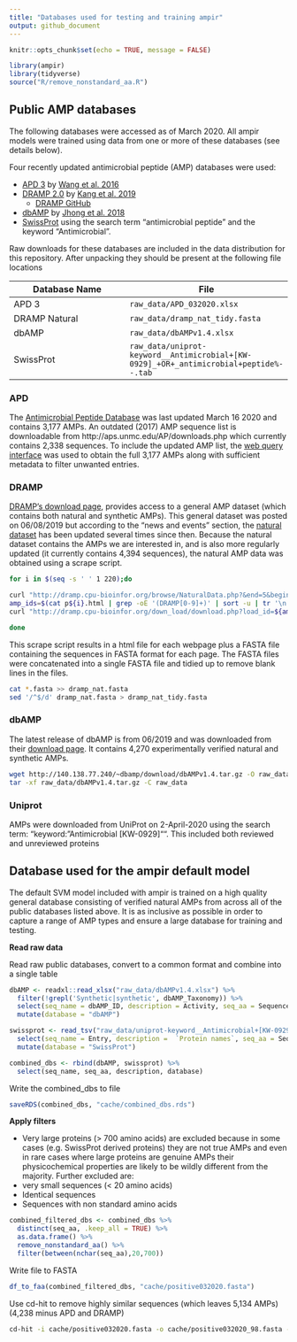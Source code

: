```yaml
---
title: "Databases used for testing and training ampir"
output: github_document
---
```


```r
knitr::opts_chunk$set(echo = TRUE, message = FALSE)
```

```r
library(ampir)
library(tidyverse)
source("R/remove_nonstandard_aa.R")
```

## Public AMP databases

The following databases were accessed as of March 2020.  All ampir models were trained using data from one or more of these databases (see details below). 

Four recently updated antimicrobial peptide (AMP) databases were used:

* [APD 3](http://aps.unmc.edu/AP/) by [Wang et al. 2016](https://academic.oup.com/nar/article/44/D1/D1087/2503090) 
* [DRAMP 2.0](http://dramp.cpu-bioinfor.org/) by [Kang et al. 2019](https://www.ncbi.nlm.nih.gov/pubmed/31409791)
  + [DRAMP GitHub](https://github.com/CPUDRAMP/DRAMP2.0)
* [dbAMP](http://140.138.77.240/~dbamp/index.php) by [Jhong et al. 2018](https://www.ncbi.nlm.nih.gov/pubmed/30380085)
* [SwissProt](https://www.uniprot.org/uniprot/?query=keyword:%22Antimicrobial%20[KW-0929]%22%20OR%20%22antimicrobial%20peptide%22&fil=reviewed%3Ayes&sort=score) using the search term "antimicrobial peptide" and the keyword "Antimicrobial".

Raw downloads for these databases are included in the data distribution for this repository.  After unpacking they should be present at the following file locations

| Database Name | File |
| ------------------------ | --------------- |
| APD 3 | `raw_data/APD_032020.xlsx` |
| DRAMP Natural | `raw_data/dramp_nat_tidy.fasta` |
| dbAMP | `raw_data/dbAMPv1.4.xlsx` |
| SwissProt | `raw_data/uniprot-keyword__Antimicrobial+[KW-0929]_+OR+_antimicrobial+peptide%--.tab` |



### APD

The [Antimicrobial Peptide Database](http://aps.unmc.edu/AP/main.php) was last updated March 16 2020 and contains 3,177 AMPs. An outdated (2017) AMP sequence list is downloadable from http://aps.unmc.edu/AP/downloads.php which currently contains 2,338 sequences. To include the updated AMP list, the [web query interface](http://aps.unmc.edu/AP/database/mysql.php) was used to obtain the full 3,177 AMPs along with sufficient metadata to filter unwanted entries. 


### DRAMP

[DRAMP's download page](http://dramp.cpu-bioinfor.org/downloads/), provides access to a general AMP dataset (which contains both natural and synthetic AMPs). This general dataset was posted on 06/08/2019 but according to the "news and events" section, the [natural dataset](http://dramp.cpu-bioinfor.org/browse/NaturalData.php) has been updated several times since then. Because the natural dataset contains the AMPs we are interested in, and is also more regularly updated (it currently contains 4,394 sequences), the natural AMP data was obtained using a scrape script.

```bash
for i in $(seq -s ' ' 1 220);do

curl "http://dramp.cpu-bioinfor.org/browse/NaturalData.php?&end=5&begin=1&pageNow=${i}" -o p${i}.html
amp_ids=$(cat p${i}.html | grep -oE '(DRAMP[0-9]+)' | sort -u | tr '\n' ' ' | sed 's/ /%20/g')
curl "http://dramp.cpu-bioinfor.org/down_load/download.php?load_id=${amp_ids}&format=fasta" -o p${i}.fasta

done
```

This scrape script results in a html file for each webpage plus a FASTA file containing the sequences in FASTA format for each page.
The FASTA files were concatenated into a single FASTA file and tidied up to remove blank lines in the files. 

```bash
cat *.fasta >> dramp_nat.fasta
sed '/^$/d' dramp_nat.fasta > dramp_nat_tidy.fasta
```

### dbAMP 

The latest release of dbAMP is from 06/2019 and was downloaded from their [download page](http://140.138.77.240/~dbamp/download.php). It contains 4,270 experimentally verified natural and synthetic AMPs. 

```bash
wget http://140.138.77.240/~dbamp/download/dbAMPv1.4.tar.gz -O raw_data/dbAMPv1.4.tar.gz
tar -xf raw_data/dbAMPv1.4.tar.gz -C raw_data
```

### Uniprot

AMPs were downloaded from UniProt on 2-April-2020 using the search term: "keyword:"Antimicrobial [KW-0929]"".  This included both reviewed and unreviewed proteins

## Database used for the ampir default model

The default SVM model included with ampir is trained on a high quality general database consisting of verified natural AMPs from across all of the public databases listed above. It is as inclusive as possible in order to capture a range of AMP types and ensure a large database for training and testing.

**Read raw data**

Read raw public databases, convert to a common format and combine into a single table

```r
dbAMP <- readxl::read_xlsx("raw_data/dbAMPv1.4.xlsx") %>%
  filter(!grepl('Synthetic|synthetic', dbAMP_Taxonomy)) %>%
  select(seq_name = dbAMP_ID, description = Activity, seq_aa = Sequence) %>% 
  mutate(database = "dbAMP")

swissprot <- read_tsv("raw_data/uniprot-keyword__Antimicrobial+[KW-0929]_+OR+_antimicrobial+peptide%--.tab") %>%
  select(seq_name = Entry, description =  `Protein names`, seq_aa = Sequence) %>% 
  mutate(database = "SwissProt") 

combined_dbs <- rbind(dbAMP, swissprot) %>% 
  select(seq_name, seq_aa, description, database)
```
Write the combined_dbs to file
```r
saveRDS(combined_dbs, "cache/combined_dbs.rds")
```

**Apply filters**

  - Very large proteins (> 700 amino acids) are excluded because in some cases (e.g. SwissProt derived proteins) they are not true AMPs and even in rare cases where large proteins are genuine AMPs their physicochemical properties are likely to be wildly different from the majority. Further excluded are:
  - very small sequences (< 20 amino acids) 
  - Identical sequences 
  - Sequences with non standard amino acids 

```r
combined_filtered_dbs <- combined_dbs %>%
  distinct(seq_aa, .keep_all = TRUE) %>%
  as.data.frame() %>% 
  remove_nonstandard_aa() %>%
  filter(between(nchar(seq_aa),20,700))
```

Write file to FASTA

```r
df_to_faa(combined_filtered_dbs, "cache/positive032020.fasta")
```

Use cd-hit to remove highly similar sequences (which leaves 5,134 AMPs)
(4,238 minus APD and DRAMP)

```bash
cd-hit -i cache/positive032020.fasta -o cache/positive032020_98.fasta -c 0.98 -g 1
```
